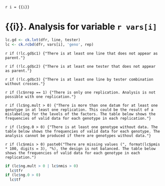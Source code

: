 `r i = {{i}}`

# {{i}}. Analysis for variable `r vars[i]`

```r
lc.gd <- ck.lxt(dfr, line, tester)
lc <- ck.rcbd(dfr, vars[i], 'geno', rep)
```

`r if (!lc.gd$c1) {"There is at least one line that does not appear as parent."}`

`r if (!lc.gd$c2) {"There is at least one tester that does not appear as parent."}`

`r if (!lc.gd$c3) {"There is at least one line by tester combination without crosses."}`

`r if (lc$nrep == 1) {"There is only one replication. Analysis is not possible with one replication."}`

`r if (lc$ng.mult > 0) {"There is more than one datum for at least one genotype in at least one replication. This could be the result of a mislabeling for the levels of the factors. The table below shows the frequencies of valid data for each genotype in each replication."}`

`r if (lc$ng.0 > 0) {"There is at least one genotype without data. The table below shows the frequencies of valid data for each genotype. The analysis cannot be produced if there are genotypes without data."}`

`r if (lc$nmis > 0) paste0("There are missing values (", format(lc$pmis * 100, digits = 3), "%), the design is not balanced. The table below shows the frequencies of valid data for each genotype in each replication.")`

```r
if (lc$ng.mult > 0 | lc$nmis > 0)
  lc$tfr
if (lc$ng.0 > 0)
  lc$tf
```
